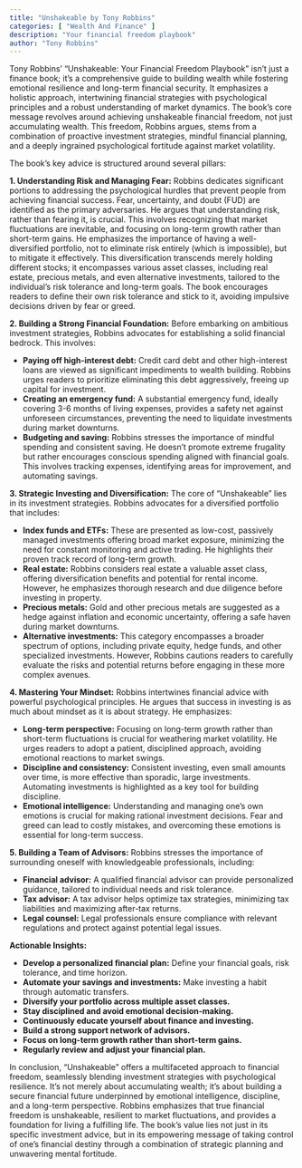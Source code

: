 ```yaml
---
title: "Unshakeable by Tony Robbins"
categories: [ "Wealth And Finance" ]
description: "Your financial freedom playbook"
author: "Tony Robbins"
---
```

Tony Robbins' "Unshakeable: Your Financial Freedom Playbook" isn't just a finance book; it's a comprehensive guide to building wealth while fostering emotional resilience and long-term financial security.  It emphasizes a holistic approach, intertwining financial strategies with psychological principles and a robust understanding of market dynamics. The book's core message revolves around achieving unshakeable financial freedom, not just accumulating wealth. This freedom, Robbins argues, stems from a combination of proactive investment strategies, mindful financial planning, and a deeply ingrained psychological fortitude against market volatility.

The book's key advice is structured around several pillars:

**1. Understanding Risk and Managing Fear:**  Robbins dedicates significant portions to addressing the psychological hurdles that prevent people from achieving financial success. Fear, uncertainty, and doubt (FUD) are identified as the primary adversaries. He argues that understanding risk, rather than fearing it, is crucial.  This involves recognizing that market fluctuations are inevitable, and focusing on long-term growth rather than short-term gains. He emphasizes the importance of having a well-diversified portfolio, not to eliminate risk entirely (which is impossible), but to mitigate it effectively. This diversification transcends merely holding different stocks; it encompasses various asset classes, including real estate, precious metals, and even alternative investments, tailored to the individual's risk tolerance and long-term goals.  The book encourages readers to define their own risk tolerance and stick to it, avoiding impulsive decisions driven by fear or greed.

**2. Building a Strong Financial Foundation:**  Before embarking on ambitious investment strategies, Robbins advocates for establishing a solid financial bedrock. This involves:

* **Paying off high-interest debt:**  Credit card debt and other high-interest loans are viewed as significant impediments to wealth building.  Robbins urges readers to prioritize eliminating this debt aggressively, freeing up capital for investment.
* **Creating an emergency fund:**  A substantial emergency fund, ideally covering 3-6 months of living expenses, provides a safety net against unforeseen circumstances, preventing the need to liquidate investments during market downturns.
* **Budgeting and saving:**  Robbins stresses the importance of mindful spending and consistent saving. He doesn't promote extreme frugality but rather encourages conscious spending aligned with financial goals.  This involves tracking expenses, identifying areas for improvement, and automating savings.

**3. Strategic Investing and Diversification:**  The core of "Unshakeable" lies in its investment strategies. Robbins advocates for a diversified portfolio that includes:

* **Index funds and ETFs:**  These are presented as low-cost, passively managed investments offering broad market exposure, minimizing the need for constant monitoring and active trading. He highlights their proven track record of long-term growth.
* **Real estate:**  Robbins considers real estate a valuable asset class, offering diversification benefits and potential for rental income. However, he emphasizes thorough research and due diligence before investing in property.
* **Precious metals:**  Gold and other precious metals are suggested as a hedge against inflation and economic uncertainty, offering a safe haven during market downturns.
* **Alternative investments:**  This category encompasses a broader spectrum of options, including private equity, hedge funds, and other specialized investments. However, Robbins cautions readers to carefully evaluate the risks and potential returns before engaging in these more complex avenues.

**4. Mastering Your Mindset:**  Robbins intertwines financial advice with powerful psychological principles.  He argues that success in investing is as much about mindset as it is about strategy.  He emphasizes:

* **Long-term perspective:**  Focusing on long-term growth rather than short-term fluctuations is crucial for weathering market volatility.  He urges readers to adopt a patient, disciplined approach, avoiding emotional reactions to market swings.
* **Discipline and consistency:**  Consistent investing, even small amounts over time, is more effective than sporadic, large investments.  Automating investments is highlighted as a key tool for building discipline.
* **Emotional intelligence:**  Understanding and managing one's own emotions is crucial for making rational investment decisions.  Fear and greed can lead to costly mistakes, and overcoming these emotions is essential for long-term success.

**5.  Building a Team of Advisors:**  Robbins stresses the importance of surrounding oneself with knowledgeable professionals, including:

* **Financial advisor:**  A qualified financial advisor can provide personalized guidance, tailored to individual needs and risk tolerance.
* **Tax advisor:**  A tax advisor helps optimize tax strategies, minimizing tax liabilities and maximizing after-tax returns.
* **Legal counsel:**  Legal professionals ensure compliance with relevant regulations and protect against potential legal issues.


**Actionable Insights:**

* **Develop a personalized financial plan:**  Define your financial goals, risk tolerance, and time horizon.
* **Automate your savings and investments:**  Make investing a habit through automatic transfers.
* **Diversify your portfolio across multiple asset classes.**
* **Stay disciplined and avoid emotional decision-making.**
* **Continuously educate yourself about finance and investing.**
* **Build a strong support network of advisors.**
* **Focus on long-term growth rather than short-term gains.**
* **Regularly review and adjust your financial plan.**

In conclusion, "Unshakeable" offers a multifaceted approach to financial freedom, seamlessly blending investment strategies with psychological resilience.  It's not merely about accumulating wealth; it's about building a secure financial future underpinned by emotional intelligence, discipline, and a long-term perspective.  Robbins emphasizes that true financial freedom is unshakeable, resilient to market fluctuations, and provides a foundation for living a fulfilling life.  The book's value lies not just in its specific investment advice, but in its empowering message of taking control of one's financial destiny through a combination of strategic planning and unwavering mental fortitude.

